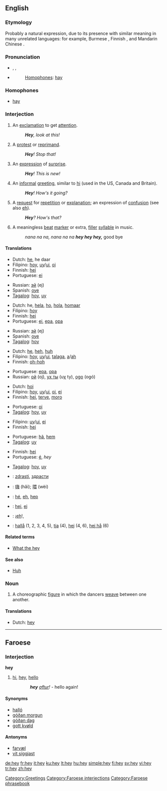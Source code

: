 ==English==

{{wikipedia}}

===Etymology===
Probably a natural expression, due to its presence with similar meaning in many unrelated languages: for example, Burmese {{term|ဟေး|lang=my|sc=Mymr|tr=hei}}, Finnish {{term|hei|lang=fi}}, and Mandarin Chinese {{term|哎|lang=cmn|sc=Hani|tr=āi}}.

===Pronunciation===
* {{enPR|hā}}, {{IPA|/heɪ/}}, {{SAMPA|/heI/}}
* {{audio|en-us-hey.ogg|Audio (US)}}
*: [[homophones|Homophones]]: [[hay]]
*: {{rhymes|eɪ}}

===Homophones===
* [[hay]]

===Interjection===
{{en-intj}}

# An [[exclamation]] to get [[attention]].
#: '''''Hey''', look at this!''
# A [[protest]] or [[reprimand]].
#: '''''Hey'''! Stop that!''
# An [[expression]] of [[surprise]].
#: '''''Hey'''! This is new!''
# An [[informal]] [[greeting]], similar to [[hi]] (used in the US, Canada and Britain).
#: '''''Hey'''! How's it going?''
# A [[request]] for [[repetition]] or [[explanation]]; an expression of [[confusion]] (see also [[eh]]).
#: '''''Hey'''?  How's that?''
# A meaningless [[beat]] [[marker]] or extra, [[filler]] [[syllable]] in music.
#: ''nana na na, nana na na '''hey hey hey,''''' good bye

====Translations====
{{trans-top|exclamation to get attention}}
* Dutch: [[he]], he daar
* Filipino: [[hoy]], [[uy]]/[[ui]], [[oi]]
* Finnish: [[hei]]
* Portuguese: [[ei]]
{{trans-mid}}
* Russian: [[эй]] (ej)
* Spanish: [[oye]]
* [[Tagalog]]: [[hoy]], [[uy]]
{{trans-bottom}}

{{trans-top|protest or reprimand}}
* Dutch: he, [[hela]], [[ho]], [[hola]], [[homaar]]
* Filipino: [[hoy]]
* Finnish: [[hei]]
* Portuguese: [[ei]], [[epa]], [[opa]]
{{trans-mid}}
* Russian: [[эй]] (ej)
* Spanish: [[oye]]
* [[Tagalog]]: [[hoy]]
{{trans-bottom}}

{{trans-top|expression of surprise}}
* Dutch: [[he]], [[heh]], [[huh]]
* Filipino: [[hoy]], [[uy]]/[[ui]], [[talaga]], [[a]]/[[ah]]
* Finnish: [[oh-hoh]]
{{trans-mid}}
* Portuguese: [[epa]], [[opa]]
* Russian: [[ой]] (oj), [[ух ты]] (uχ ty), [[ogo]] (ogó)
{{trans-bottom}}

{{trans-top|informal greeting}}
* Dutch: [[hoi]]
* Filipino: [[hoy]], [[uy]]/[[ui]], [[oi]], [[ei]]
* Finnish: [[hei]], [[terve]], [[moro]]
{{trans-mid}}
* Portuguese: [[oi]]
* [[Tagalog]]: [[hoy]], [[uy]]
{{trans-bottom}}

{{trans-top|request for repetition or explanation}}
* Filipino: [[uy]]/[[ui]], [[ei]]
* Finnish: [[hei]]
{{trans-mid}}
* Portuguese: [[hã]], [[hem]]
* [[Tagalog]]: [[uy]]
{{trans-bottom}}

{{trans-top|meaningless beat marker, filler syllable}}
* Finnish: [[hei]]
* Portuguese: [[é]], ''hey''
{{trans-mid}}
* [[Tagalog]]: [[hoy]], [[uy]]
{{trans-bottom}}

{{checktrans-top}}
* {{ttbc|Bulgarian}}: [[zdrasti]], [[здрасти]]
* {{ttbc|Mandarin Chinese}}: [[嗨]] (hǎi); [[喂]] (wèi)
* {{ttbc|French}}: [[hé]], [[eh]], [[hep]]
{{checktrans-mid}}
* {{ttbc|Slovene}}: [[hej]], [[ej]]
* {{ttbc|Spanish}}: ¡[[eh]]!,
* {{ttbc|Swedish}}: [[hallå]] (1, 2, 3, 4, 5), [[tja]] (4), [[hej]] (4, 6), [[hej hå]] (6)
{{checktrans-bottom}}

====Related terms====
* [[What the hey]]

====See also====
* [[huh|Huh]]

===Noun===
{{en-noun}}

# {{context|country dancing}} A choreographic [[figure]] in which the dancers [[weave]] between one another.

====Translations====
{{trans-top|country dancing figure}}
* Dutch: [[hey]]
{{trans-mid}}
{{trans-bottom}}

[[Category:Greetings]]

----

==Faroese==

===Interjection===
'''hey'''

# [[hi]], [[hey]], [[hello]]
:: '''''hey''' [[aftur]]!'' - hello again!

====Synonyms====
* [[halló]]
* [[góðan morgun]]
* [[góðan dag]]
* [[gott kvøld]]

====Antonyms====
* [[farvæl]]
* [[vit síggjast]]

[[Category:Faroese interjections]]
[[Category:Faroese phrasebook]]

[[de:hey]]
[[fr:hey]]
[[it:hey]]
[[ku:hey]]
[[lt:hey]]
[[hu:hey]]
[[simple:hey]]
[[fi:hey]]
[[sv:hey]]
[[vi:hey]]
[[tr:hey]]
[[zh:hey]]